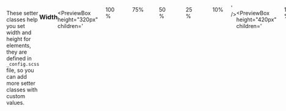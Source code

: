 ```yaml
---
title: Width & height setters
sidebar_position: 6
---
```



These setter classes help you set width and height for elements, they are defined in `_config.scss` file, so you can add more setter classes with custom values.

### Width

<PreviewBox
	height="320px"
	children='
<!DOCTYPE html>
<html lang="en">
	<head>
		<meta charset="UTF-8" />
		<meta http-equiv="X-UA-Compatible" content="IE=edge" />
		<meta name="viewport" content="width=device-width, initial-scale=1.0" />
		<link rel="stylesheet" href="https://raw.githack.com/amir2mi/FlatifyCSS/master/dist/css/flatify-min.css" />
		<title>Width setters</title>
        <style>
            .my-box{
                height: 30px;
                padding: 5px 10px;
                margin: 20px 0;
                border-radius: 12px;
            }
        </style>
	</head>
	<body>
        <div class="my-box style-blue width-100p">100%</div>
        <div class="my-box style-green width-75p">75%</div>
        <div class="my-box style-purple width-50p">50%</div>
        <div class="my-box style-orange width-25p">25%</div>
        <div class="my-box style-red width-10p">10%</div>
    </body>

</html>
'
/>

```html title="index.html"
<div class="my-box style-blue width-100p">100%</div>
<div class="my-box style-green width-75p">75%</div>
<div class="my-box style-purple width-50p">50%</div>
<div class="my-box style-orange width-25p">25%</div>
<div class="my-box style-red width-10p">10%</div>
```

```css title="style.css"
.my-box {
  height: 30px;
  padding: 5px 10px;
  margin: 20px 0;
  border-radius: 12px;
}
```

<PreviewBox
	height="420px"
	children='
<!DOCTYPE html>
<html lang="en">
	<head>
		<meta charset="UTF-8" />
		<meta http-equiv="X-UA-Compatible" content="IE=edge" />
		<meta name="viewport" content="width=device-width, initial-scale=1.0" />
		<link rel="stylesheet" href="https://raw.githack.com/amir2mi/FlatifyCSS/master/dist/css/flatify-min.css" />
		<title>Height setters</title>
        <style>
            .my-box{
                width: 30px;
                padding: 5px 10px;
                margin: 0 10px;
                border-radius: 12px;
				writing-mode: sideways-rl;
            }
        </style>
	</head>
	<body style="height: 100vh; display: flex">
        <div class="my-box style-blue height-100p">100%</div>
        <div class="my-box style-green height-75p">75%</div>
        <div class="my-box style-purple height-50p">50%</div>
        <div class="my-box style-orange height-25p">25%</div>
        <div class="my-box style-red height-10p">10%</div>
    </body>

</html>
'
/>

```html title="index.html"
<div class="my-box style-blue width-100p">100%</div>
<div class="my-box style-green width-75p">75%</div>
<div class="my-box style-purple width-50p">50%</div>
<div class="my-box style-orange width-25p">25%</div>
<div class="my-box style-red width-10p">10%</div>
```

```css title="style.css"
.my-box {
  width: 30px;
  padding: 5px 10px;
  margin: 0 10px;
  border-radius: 12px;
  writing-mode: sideways-rl;
}
```

Width predefined classes:  
`width-0p`  
`width-10p`  
`width-15p`  
`width-25p`  
`width-30p`  
`width-50p`  
`width-60p`  
`width-75p`  
`width-90p`  
`width-95p`  
`width-100p`

Height predefined classes:  
`height-0p`  
`height-10p`  
`height-15p`  
`height-25p`  
`height-30p`  
`height-50p`  
`height-60p`  
`height-75p`  
`height-90p`  
`height-95p`  
`height-100p`

:::info Custom helper classes
Note that these classes can be customized in `_config.scss` file, there are two variable called `$WIDTH_LIST` and `$HEIGHT_LIST`, all classes are generated from this list.
So it is possible to create customized helper classes for width and height simply!
:::

```scss {15,16,33,34} title="_config.scss"
// This list will be converted to helper classes.
// .width-[]
$WIDTH_LIST: (
  0p: 0,
  10p: 10%,
  15p: 15%,
  25p: 25%,
  30p: 30%,
  50p: 50%,
  60p: 60%,
  75p: 75%,
  90p: 90%,
  95p: 95%,
  100p: 100%,
  50-pixels: 50px,
  5-em: 5em,
);

// This list will be converted to helper classes.
// .height-[]
$HEIGHT_LIST: (
  0p: 0,
  10p: 10%,
  15p: 15%,
  25p: 25%,
  30p: 30%,
  50p: 50%,
  60p: 60%,
  75p: 75%,
  90p: 90%,
  95p: 95%,
  100p: 100%,
  50-pixels: 50px,
  5-em: 5em,
);
```
